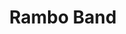 ---
title: "Rambo Band"
meta_title: "Rambo Band craft"
description: "Craft de Rambo Band"
rank: "e"
draft: false
name: "Rambo Band"
recipe_img: "https://wiki.pokexgames.com/images/6/62/Rambo_Band.png"
level: 2
craft_time: 120
result: 1
value_npc: 1
ingredients:
  - name: "Pot of Moss Bug"
    quantity: 40
    item_img: "https://wiki.pokexgames.com/images/0/05/PotOfMossBug.png"
    value_npc: 1
  - name: "Style Point"
    quantity: 200
    item_img: "https://wiki.pokexgames.com/images/e/e0/Style_point.png"
    value_npc: 1
---